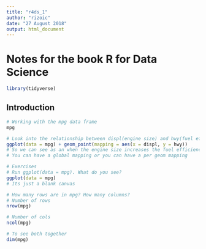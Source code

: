 ```yaml
---
title: "r4ds_1"
author: "rizoic"
date: "27 August 2018"
output: html_document
---
```


# Notes for the book R for Data Science

```r
library(tidyverse)
```

## Introduction
```r
# Working with the mpg data frame
mpg

# Look into the relationship between displ(engine size) and hwy(fuel efficiency)
ggplot(data = mpg) + geom_point(mapping = aes(x = displ, y = hwy))
# So we can see as an when the engine size increases the fuel efficiency is in general going down.
# You can have a global mapping or you can have a per geom mapping

# Exercises
# Run ggplot(data = mpg). What do you see?
ggplot(data = mpg)
# Its just a blank canvas

# How many rows are in mpg? How many columns?
# Number of rows
nrow(mpg)

# Number of cols
ncol(mpg)

# To see both together
dim(mpg)
```

